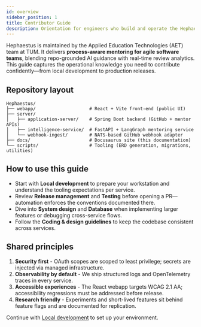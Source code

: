```yaml
---
id: overview
sidebar_position: 1
title: Contributor Guide
description: Orientation for engineers who build and operate the Hephaestus platform.
---
```


Hephaestus is maintained by the Applied Education Technologies (AET) team at TUM. It delivers **process-aware mentoring for agile software teams**, blending repo-grounded AI guidance with real-time review analytics. This guide captures the operational knowledge you need to contribute confidently—from local development to production releases.

## Repository layout

```text
Hephaestus/
├── webapp/                    # React + Vite front-end (public UI)
├── server/
│   ├── application-server/    # Spring Boot backend (GitHub + mentor APIs)
│   ├── intelligence-service/  # FastAPI + LangGraph mentoring service
│   └── webhook-ingest/        # NATS-based GitHub webhook adapter
├── docs/                      # Docusaurus site (this documentation)
└── scripts/                   # Tooling (ERD generation, migrations, utilities)
```

## How to use this guide

- Start with **Local development** to prepare your workstation and understand the tooling expectations per service.
- Review **Release management** and **Testing** before opening a PR—automation enforces the conventions documented there.
- Dive into **System design** and **Database** when implementing larger features or debugging cross-service flows.
- Follow the **Coding & design guidelines** to keep the codebase consistent across services.

## Shared principles

1. **Security first** - OAuth scopes are scoped to least privilege; secrets are injected via managed infrastructure.
2. **Observability by default** - We ship structured logs and OpenTelemetry traces in every service.
3. **Accessible experiences** - The React webapp targets WCAG 2.1 AA; accessibility regressions must be addressed before release.
4. **Research friendly** - Experiments and short-lived features sit behind feature flags and are documented for replication.

Continue with [Local development](./local-development) to set up your environment.
